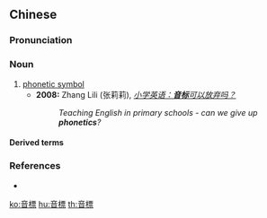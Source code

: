 {{also|音标}}
==Chinese==
{{zh-forms|s=音标}}

===Pronunciation===
{{zh-pron
|m=yīnbiāo
|c=jam1 biu1
|mn=qz,zz:im-phiau/xm:im-piau
|cat=n
}}

===Noun===
{{zh-noun}}

# [[phonetic symbol]]
#* '''2008:''' Zhang Lili (张莉莉), ''[http://www.sxhzx.com/web/Article/jiaoshi/lunwen/200801/20080101181322_4784.shtml 小学英语：'''音标'''可以放弃吗？]''
#*: ''Teaching English in primary schools - can we give up '''phonetics'''?''

====Derived terms====
{{zh-der|國際音標}}

===References===
* {{cite-book|last=Davidson|first=Marianne (ed.)|coauthors=Julie Kleeman, Sarah Waldram|year=2006|edition=2nd edition|title=Collins Chinese Dictionary|language=English/Chinese|publisher=Collins|location=Glasgow, New York|isbn=978-0-00-722391-6}}

[[ko:音標]]
[[hu:音標]]
[[th:音標]]